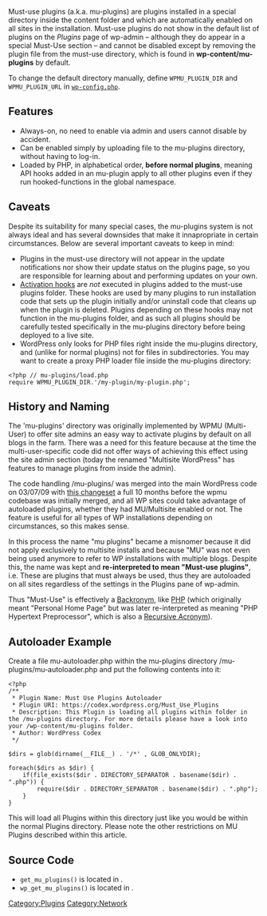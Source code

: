 Must-use plugins (a.k.a. mu-plugins) are plugins installed in a special directory inside the content folder and which are automatically enabled on all sites in the installation. Must-use plugins do not show in the default list of plugins on the ''Plugins'' page of wp-admin &ndash; although they do appear in a special Must-Use section &ndash;  and cannot be disabled except by removing the plugin file from the must-use directory, which is found in '''wp-content/mu-plugins''' by default. 

To change the default directory manually, define <code>WPMU_PLUGIN_DIR</code> and <code>WPMU_PLUGIN_URL</code> in [[Editing_wp-config.php|<tt>wp-config.php</tt>]].

==Features==
* Always-on, no need to enable via admin and users cannot disable by accident.
* Can be enabled simply by uploading file to the mu-plugins directory, without having to log-in.
* Loaded by PHP, in alphabetical order, '''before normal plugins''', meaning API hooks added in an mu-plugin apply to all other plugins even if they run hooked-functions in the global namespace.

==Caveats==
Despite its suitability for many special cases, the mu-plugins system is not always ideal and has several downsides that make it innapropriate in certain circumstances. Below are several important caveats to keep in mind:

* Plugins in the must-use directory will not appear in the update notifications nor show their update status on the plugins page, so you are responsible for learning about and performing updates on your own.
* [[Function_Reference#register_activation_hook|Activation hooks]] are ''not'' executed in plugins added to the must-use plugins folder. These hooks are used by many plugins to run installation code that sets up the plugin initially and/or uninstall code that cleans up when the plugin is deleted. Plugins depending on these hooks may not function in the mu-plugins folder, and as such all plugins should be carefully tested specifically in the mu-plugins directory before being deployed to a live site.
* WordPress only looks for PHP files right inside the mu-plugins directory, and (unlike for normal plugins) not for files in subdirectories. You may want to create a proxy PHP loader file inside the mu-plugins directory:
<pre><?php // mu-plugins/load.php
require WPMU_PLUGIN_DIR.'/my-plugin/my-plugin.php';
</pre>

==History and Naming==
The 'mu-plugins' directory was originally implemented by WPMU (Multi-User) to offer site admins an easy way to activate plugins by default on all blogs in the farm. There was a need for this feature because at the time the multi-user-specific code did not offer ways of achieving this effect using the site admin section (today the renamed "Multisite WordPress" has features to manage plugins from inside the admin). 

The code handling /mu-plugins/ was merged into the main WordPress code on 03/07/09 with [http://core.trac.wordpress.org/changeset/10737 this changeset] a full 10 months before the wpmu codebase was initially merged, and all WP sites could take advantage of autoloaded plugins, whether they had MU/Multisite enabled or not. The feature is useful for all types of WP installations depending on circumstances, so this makes sense. 

In this process the name "mu plugins"  became a misnomer because it did not apply exclusively to multisite installs and because "MU" was not even being used anymore to refer to WP installations with multiple blogs. Despite this, the name was kept and '''re-interpreted to mean "Must-use plugins"''', i.e. These are plugins that must always be used, thus they are autoloaded on all sites regardless of the settings in the Plugins pane of wp-admin.

Thus "Must-Use" is effectively a [http://en.wikipedia.org/wiki/Backronym Backronym], like [[Glossary#PHP|PHP]] (which originally meant "Personal Home Page" but was later re-interpreted as meaning "PHP Hypertext Preprocessor", which is also a [http://en.wikipedia.org/wiki/Recursive_acronym Recursive Acronym]).

== Autoloader Example ==

Create a file mu-autoloader.php within the mu-plugins directory /mu-plugins/mu-autoloader.php and put the following contents into it:

<pre>
<?php
/**
 * Plugin Name: Must Use Plugins Autoloader
 * Plugin URI: https://codex.wordpress.org/Must_Use_Plugins
 * Description: This Plugin is loading all plugins within folder in the /mu-plugins directory. For more details please have a look into your /wp-content/mu-plugins folder.
 * Author: WordPress Codex
 */

$dirs = glob(dirname(__FILE__) . '/*' , GLOB_ONLYDIR);

foreach($dirs as $dir) {
    if(file_exists($dir . DIRECTORY_SEPARATOR . basename($dir) . ".php")) {
        require($dir . DIRECTORY_SEPARATOR . basename($dir) . ".php");
    }
}
</pre>

This will load all Plugins within this directory just like you would be within the normal Plugins directory. Please note the other restrictions on MU Plugins described within this article.

== Source Code ==

* <code>get_mu_plugins()</code> is located in {{Trac|wp-admin/includes/plugin.php}}.
* <code>wp_get_mu_plugins()</code> is located in {{Trac|wp-includes/load.php}}.

{{Stub}}
[[Category:Plugins]]
[[Category:Network]]
